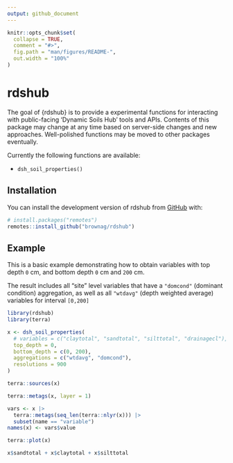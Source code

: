 ```yaml
---
output: github_document
---
```


<!-- README.md is generated from README.Rmd. Please edit that file -->

```r
knitr::opts_chunk$set(
  collapse = TRUE,
  comment = "#>",
  fig.path = "man/figures/README-",
  out.width = "100%"
)
```

# rdshub

<!-- badges: start -->
<!-- badges: end -->

The goal of {rdshub} is to provide a experimental functions for interacting with public-facing 'Dynamic Soils Hub' tools and APIs. Contents of this package may change at any time based on server-side changes and new approaches. Well-polished functions may be moved to other packages eventually.

Currently the following functions are available:

 - `dsh_soil_properties()`


## Installation

You can install the development version of rdshub from [GitHub](https://github.com/brownag/rdshub) with:

``` r
# install.packages("remotes")
remotes::install_github("brownag/rdshub")
```

## Example

This is a basic example demonstrating how to obtain variables with top depth `0` cm, and bottom depth `0` cm and `200` cm. 

The result includes all "site" level variables that have a `"domcond"` (dominant condition) aggregation, as well as all `"wtdavg"` (depth weighted average) variables for interval `[0,200]`

```r
library(rdshub)
library(terra)

x <- dsh_soil_properties(
  # variables = c("claytotal", "sandtotal", "silttotal", "drainagecl"),
  top_depth = 0,
  bottom_depth = c(0, 200),
  aggregations = c("wtdavg", "domcond"),
  resolutions = 900
)

terra::sources(x)

terra::metags(x, layer = 1)

vars <- x |>
  terra::metags(seq_len(terra::nlyr(x))) |>
  subset(name == "variable")
names(x) <- vars$value

terra::plot(x)

x$sandtotal + x$claytotal + x$silttotal
```
